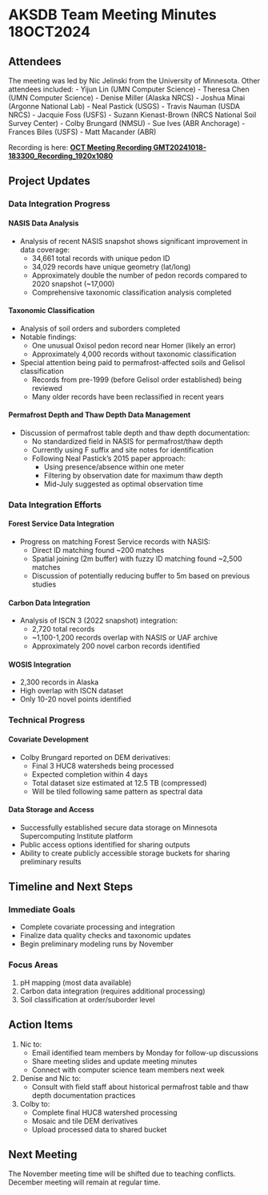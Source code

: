 # AKSDB Team Meeting Minutes 18OCT2024

## Attendees

The meeting was led by Nic Jelinski from the University of Minnesota. Other attendees included:
- Yijun Lin (UMN Computer Science)
- Theresa Chen (UMN Computer Science)
- Denise Miller (Alaska NRCS)
- Joshua Minai (Argonne National Lab)
- Neal Pastick (USGS)
- Travis Nauman (USDA NRCS)
- Jacquie Foss (USFS)
- Suzann Kienast-Brown (NRCS National Soil Survey Center)
- Colby Brungard (NMSU)
- Sue Ives (ABR Anchorage)
- Frances Biles (USFS)
- Matt Macander (ABR)

Recording is here: [**OCT Meeting Recording GMT20241018-183300_Recording_1920x1080**](https://youtu.be/-abKWyJbRg8)

## Project Updates

### Data Integration Progress

#### NASIS Data Analysis
- Analysis of recent NASIS snapshot shows significant improvement in data coverage:
  - 34,661 total records with unique pedon ID
  - 34,029 records have unique geometry (lat/long)
  - Approximately double the number of pedon records compared to 2020 snapshot (~17,000)
  - Comprehensive taxonomic classification analysis completed

#### Taxonomic Classification
- Analysis of soil orders and suborders completed
- Notable findings:
  - One unusual Oxisol pedon record near Homer (likely an error)
  - Approximately 4,000 records without taxonomic classification
- Special attention being paid to permafrost-affected soils and Gelisol classification
  - Records from pre-1999 (before Gelisol order established) being reviewed
  - Many older records have been reclassified in recent years

#### Permafrost Depth and Thaw Depth Data Management
- Discussion of permafrost table depth and thaw depth documentation:
  - No standardized field in NASIS for permafrost/thaw depth
  - Currently using F suffix and site notes for identification
  - Following Neal Pastick's 2015 paper approach:
    - Using presence/absence within one meter
    - Filtering by observation date for maximum thaw depth
    - Mid-July suggested as optimal observation time

### Data Integration Efforts

#### Forest Service Data Integration
- Progress on matching Forest Service records with NASIS:
  - Direct ID matching found ~200 matches
  - Spatial joining (2m buffer) with fuzzy ID matching found ~2,500 matches
  - Discussion of potentially reducing buffer to 5m based on previous studies

#### Carbon Data Integration
- Analysis of ISCN 3 (2022 snapshot) integration:
  - 2,720 total records
  - ~1,100-1,200 records overlap with NASIS or UAF archive
  - Approximately 200 novel carbon records identified

#### WOSIS Integration
- 2,300 records in Alaska
- High overlap with ISCN dataset
- Only 10-20 novel points identified

### Technical Progress

#### Covariate Development
- Colby Brungard reported on DEM derivatives:
  - Final 3 HUC8 watersheds being processed
  - Expected completion within 4 days
  - Total dataset size estimated at 12.5 TB (compressed)
  - Will be tiled following same pattern as spectral data

#### Data Storage and Access
- Successfully established secure data storage on Minnesota Supercomputing Institute platform
- Public access options identified for sharing outputs
- Ability to create publicly accessible storage buckets for sharing preliminary results

## Timeline and Next Steps

### Immediate Goals
- Complete covariate processing and integration
- Finalize data quality checks and taxonomic updates
- Begin preliminary modeling runs by November

### Focus Areas
1. pH mapping (most data available)
2. Carbon data integration (requires additional processing)
3. Soil classification at order/suborder level

## Action Items

1. Nic to:
   - Email identified team members by Monday for follow-up discussions
   - Share meeting slides and update meeting minutes
   - Connect with computer science team members next week

2. Denise and Nic to:
   - Consult with field staff about historical permafrost table and thaw depth documentation practices

3. Colby to:
   - Complete final HUC8 watershed processing
   - Mosaic and tile DEM derivatives
   - Upload processed data to shared bucket

## Next Meeting

The November meeting time will be shifted due to teaching conflicts. December meeting will remain at regular time.